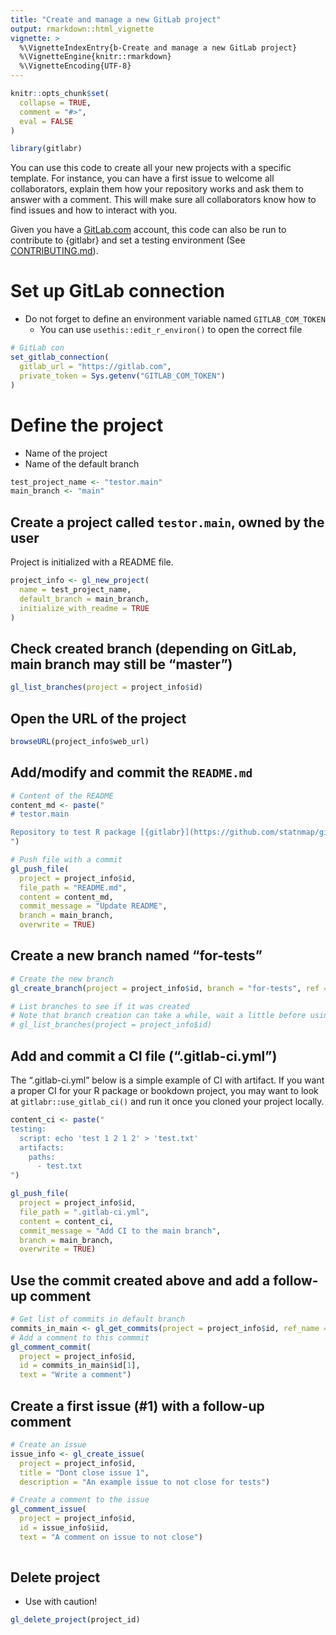 ```yaml
---
title: "Create and manage a new GitLab project"
output: rmarkdown::html_vignette
vignette: >
  %\VignetteIndexEntry{b-Create and manage a new GitLab project}
  %\VignetteEngine{knitr::rmarkdown}
  %\VignetteEncoding{UTF-8}
---
```


```r
knitr::opts_chunk$set(
  collapse = TRUE,
  comment = "#>",
  eval = FALSE
)
```

```r
library(gitlabr)
```

You can use this code to create all your new projects with a specific template. 
For instance, you can have a first issue to welcome all collaborators, explain them how your repository works and ask them to answer with a comment. 
This will make sure all collaborators know how to find issues and how to interact with you.

Given you have a [GitLab.com](https://about.gitlab.com/) account, this code can also be run to contribute to {gitlabr} and set a testing environment (See [CONTRIBUTING.md](https://github.com/ThinkR-open/gitlabr/blob/main/CONTRIBUTING.md)).


# Set up GitLab connection

- Do not forget to define an environment variable named `GITLAB_COM_TOKEN`
  + You can use `usethis::edit_r_environ()` to open the correct file

```r
# GitLab con
set_gitlab_connection(
  gitlab_url = "https://gitlab.com",
  private_token = Sys.getenv("GITLAB_COM_TOKEN")
)
```

# Define the project

- Name of the project
- Name of the default branch

```r
test_project_name <- "testor.main"
main_branch <- "main"
```

## Create a project called `testor.main`, owned by the user

Project is initialized with a README file.

```r
project_info <- gl_new_project(
  name = test_project_name, 
  default_branch = main_branch,
  initialize_with_readme = TRUE
)
```

## Check created branch (depending on GitLab, main branch may still be "master")
```r
gl_list_branches(project = project_info$id)
```

## Open the URL of the project
```r
browseURL(project_info$web_url)
```

## Add/modify and commit the `README.md`

```r
# Content of the README
content_md <- paste("
# testor.main

Repository to test R package [{gitlabr}](https://github.com/statnmap/gitlabr)
")

# Push file with a commit
gl_push_file(
  project = project_info$id,
  file_path = "README.md",
  content = content_md,
  commit_message = "Update README",
  branch = main_branch,
  overwrite = TRUE)

```

## Create a new branch named "for-tests"

```r
# Create the new branch
gl_create_branch(project = project_info$id, branch = "for-tests", ref = main_branch)

# List branches to see if it was created
# Note that branch creation can take a while, wait a little before using `gl_list_branches()`
# gl_list_branches(project = project_info$id)
```

## Add and commit a CI file (".gitlab-ci.yml")

The ".gitlab-ci.yml" below is a simple example of CI with artifact.
If you want a proper CI for your R package or bookdown project, you may want to look at `gitlabr::use_gitlab_ci()` and run it once you cloned your project locally.


```r
content_ci <- paste("
testing:
  script: echo 'test 1 2 1 2' > 'test.txt'
  artifacts:
    paths:
      - test.txt
")

gl_push_file(
  project = project_info$id,
  file_path = ".gitlab-ci.yml",
  content = content_ci,
  commit_message = "Add CI to the main branch",
  branch = main_branch,
  overwrite = TRUE)

```

## Use the commit created above and add a follow-up comment
```r
# Get list of commits in default branch
commits_in_main <- gl_get_commits(project = project_info$id, ref_name = main_branch)
# Add a comment to this commmit
gl_comment_commit(
  project = project_info$id, 
  id = commits_in_main$id[1], 
  text = "Write a comment")
```

## Create a first issue (#1) with a follow-up comment

```r
# Create an issue
issue_info <- gl_create_issue(
  project = project_info$id, 
  title = "Dont close issue 1", 
  description = "An example issue to not close for tests")

# Create a comment to the issue
gl_comment_issue(
  project = project_info$id, 
  id = issue_info$iid, 
  text = "A comment on issue to not close")
  
```

## Delete project

- Use with caution!

```r
gl_delete_project(project_id)
```

